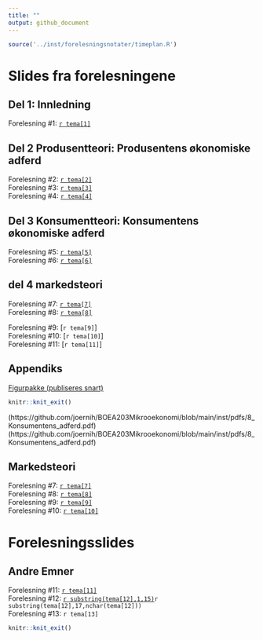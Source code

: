 ```yaml
---
title: ""
output: github_document
---
```


```r
source('../inst/forelesningsnotater/timeplan.R')
```

# Slides fra forelesningene

## Del 1: Innledning

Forelesning #1: [`r tema[1]`](https://github.com/joernih/SFB10816Mikrooekonomi/blob/main/inst/forelesningsnotater/1-3_introduksjon.pdf)

## Del 2 Produsentteori: Produsentens økonomiske adferd

Forelesning #2: [`r tema[2]`](https://github.com/joernih/BOEA203Mikrooekonomi/blob/main/inst/pdfs/4%20Produksjonsteori:Produksjon.pdf)
<br>
Forelesning #3: [`r tema[3]`](https://github.com/joernih/BOEA203Mikrooekonomi/blob/main/inst/pdfs/5%20Produksjonsteori:Inntekter_og_kostnader.pdf)
<br>
Forelesning #4: [`r tema[4]`](https://github.com/joernih/BOEA203Mikrooekonomi/blob/main/inst/pdfs/6_Produsentteori:Produkt_og_faktormarkeder.pdf)

## Del 3 Konsumentteori: Konsumentens økonomiske adferd

Forelesning #5: [`r tema[5]`](https://github.com/joernih/BOEA203Mikrooekonomi/blob/main/inst/pdfs/7_Konsumentens_tilpasning.pdf)
<br>
Forelesning #6: [`r tema[6]`](https://github.com/joernih/BOEA203Mikrooekonomi/blob/main/inst/pdfs/8_Konsumentens_adferd.pdf)

## del 4 markedsteori

Forelesning #7: [`r tema[7]`](https://github.com/joernih/BOEA203Mikrooekonomi/blob/main/inst/pdfs/9%20Markedsteori%2C%20Fullkommen%20konkurranse.pdf)
<br>
Forelesning #8: [`r tema[8]`](https://github.com/joernih/BOEA203Mikrooekonomi/blob/main/inst/pdfs/10%20Markedsteori%2C%20Monopol.pdf)

Forelesning #9: [`r tema[9]`]
<br>
Forelesning #10: [`r tema[10]`]
<br>
Forelesning #11: [`r tema[11]`]

## Appendiks

[Figurpakke (publiseres snart)](https://github.com/joernih/BOEA203Mikrooekonomi/blob/main/inst/forelesningsnotater/drawio/alle.odg)

```r
knitr::knit_exit()
```

 (https://github.com/joernih/BOEA203Mikrooekonomi/blob/main/inst/pdfs/8_Konsumentens_adferd.pdf)
 (https://github.com/joernih/BOEA203Mikrooekonomi/blob/main/inst/pdfs/8_Konsumentens_adferd.pdf)

## Markedsteori

Forelesning #7: [`r tema[7]`](https://github.com/joernih/SFB10816Mikrooekonomi/blob/main/inst/forelesningsnotater/9_markedsform_fullkommen.pdf)
<br>
Forelesning #8: [`r tema[8]`](https://github.com/joernih/SFB10816Mikrooekonomi/blob/main/inst/forelesningsnotater/10_markedsform_monopol.pdf)
<br>
Forelesning #9: [`r tema[9]`](https://github.com/joernih/SFB10816Mikrooekonomi/blob/main/inst/forelesningsnotater/11_markedsform_ufullkommen.pdf)
<br>
Forelesning #10: [`r tema[10]`](https://github.com/joernih/SFB10816Mikrooekonomi/blob/main/inst/forelesningsnotater/12_prisdiskriminering.pdf)

# Forelesningsslides

## Andre Emner

Forelesning #11: [`r tema[11]`](https://github.com/joernih/SFB10816Mikrooekonomi/blob/main/inst/forelesningsnotater/13_effektivitet_markedssvikt.pdf)
<br>
Forelesning #12: [`r substring(tema[12],1,15)`](https://github.com/joernih/SFB10816Mikrooekonomi/blob/main/inst/forelesningsnotater/14_litt_spillteori.pdf)`r substring(tema[12],17,nchar(tema[12]))`
<br>
Forelesning #13: `r tema[13]`

```r
knitr::knit_exit()
```

